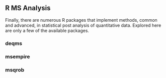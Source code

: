 ## R MS Analysis

Finally, there are numerous R packages that implement methods, common and advanced, in statistical post analysis of quantitative data. Explored here are only a few of the available packages.

### deqms {-}
### msempire {-}
### msqrob {-}